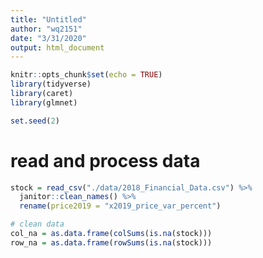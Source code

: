 ```yaml
---
title: "Untitled"
author: "wq2151"
date: "3/31/2020"
output: html_document
---
```


```r
knitr::opts_chunk$set(echo = TRUE)
library(tidyverse)
library(caret)
library(glmnet)

set.seed(2)
```

# read and process data
```r
stock = read_csv("./data/2018_Financial_Data.csv") %>% 
  janitor::clean_names() %>% 
  rename(price2019 = "x2019_price_var_percent")

```

```r
# clean data
col_na = as.data.frame(colSums(is.na(stock)))
row_na = as.data.frame(rowSums(is.na(stock)))
```

